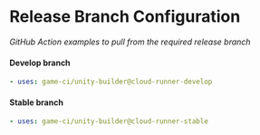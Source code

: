 # Release Branch Configuration

_GitHub Action examples to pull from the required release branch_

#### Develop branch

```yaml
- uses: game-ci/unity-builder@cloud-runner-develop
```

#### Stable branch

```yaml
- uses: game-ci/unity-builder@cloud-runner-stable
```
